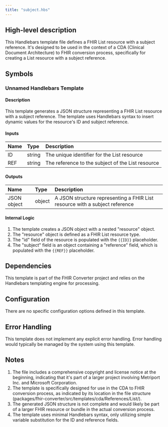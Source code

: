 ```yaml
---
title: "subject.hbs"
---
```


## High-level description
This Handlebars template file defines a FHIR List resource with a subject reference. It's designed to be used in the context of a CDA (Clinical Document Architecture) to FHIR conversion process, specifically for creating a List resource with a subject reference.

## Symbols

### Unnamed Handlebars Template
#### Description
This template generates a JSON structure representing a FHIR List resource with a subject reference. The template uses Handlebars syntax to insert dynamic values for the resource's ID and subject reference.

#### Inputs
| Name | Type | Description |
|:-----|:-----|:------------|
| ID | string | The unique identifier for the List resource |
| REF | string | The reference to the subject of the List resource |

#### Outputs
| Name | Type | Description |
|:-----|:-----|:------------|
| JSON object | object | A JSON structure representing a FHIR List resource with a subject reference |

#### Internal Logic
1. The template creates a JSON object with a nested "resource" object.
2. The "resource" object is defined as a FHIR List resource type.
3. The "id" field of the resource is populated with the `{{ID}}` placeholder.
4. The "subject" field is an object containing a "reference" field, which is populated with the `{{REF}}` placeholder.

## Dependencies
This template is part of the FHIR Converter project and relies on the Handlebars templating engine for processing.

## Configuration
There are no specific configuration options defined in this template.

## Error Handling
This template does not implement any explicit error handling. Error handling would typically be managed by the system using this template.

## Notes
1. The file includes a comprehensive copyright and license notice at the beginning, indicating that it's part of a larger project involving Metriport Inc. and Microsoft Corporation.
2. The template is specifically designed for use in the CDA to FHIR conversion process, as indicated by its location in the file structure (packages/fhir-converter/src/templates/cda/References/List/).
3. The generated JSON structure is not complete and would likely be part of a larger FHIR resource or bundle in the actual conversion process.
4. The template uses minimal Handlebars syntax, only utilizing simple variable substitution for the ID and reference fields.